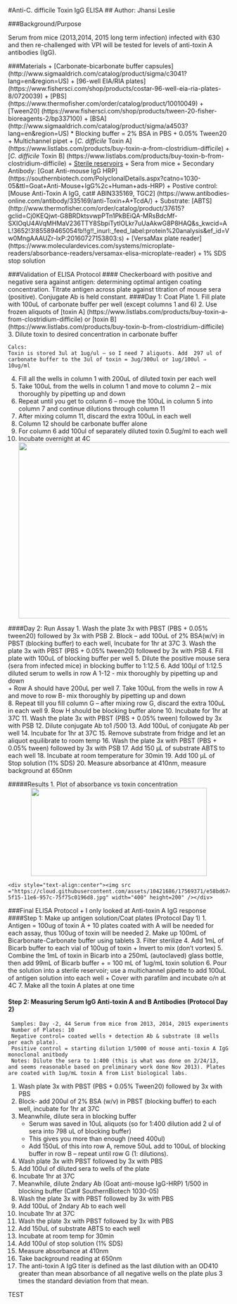 #Anti-C. difficile Toxin IgG ELISA
## Author: Jhansi Leslie 


###Background/Purpose  

Serum from mice (2013,2014, 2015 long term infection) infected with 630 and then re-challenged with VPI will be tested for levels of anti-toxin A antibodies (IgG). 

###Materials 
+ [Carbonate-bicarbonate buffer capsules] (http://www.sigmaaldrich.com/catalog/product/sigma/c3041?lang=en&region=US)
+ [96-well EIA/RIA plates] (https://www.fishersci.com/shop/products/costar-96-well-eia-ria-plates-8/0720039)
+ [PBS] (https://www.thermofisher.com/order/catalog/product/10010049)
+ [Tween20] (https://www.fishersci.com/shop/products/tween-20-fisher-bioreagents-2/bp337100)
+ [BSA]  (http://www.sigmaaldrich.com/catalog/product/sigma/a4503?lang=en&region=US)
	* Blocking buffer = 2% BSA in PBS + 0.05% Tween20 
+ Multichannel pipet 
+ [*C. difficile* Toxin A] (https://www.listlabs.com/products/buy-toxin-a-from-clostridium-difficile) 
+ [*C. difficile* Toxin B] (https://www.listlabs.com/products/buy-toxin-b-from-clostridium-difficile)
+ [Sterile reservoirs](http://www.argos-tech.com/pipetting-reservoirs.html)
+ Sera from mice
+ Secondary Antibody: [Goat Anti-mouse IgG HRP] (https://southernbiotech.com/PolyclonalDetails.aspx?catno=1030-05&ttl=Goat+Anti-Mouse+IgG%2c+Human+ads-HRP)
+ Postive control: [Mouse Anti-Toxin A IgG, cat# ABIN335169, TGC2] (https://www.antibodies-online.com/antibody/335169/anti-Toxin+A+TcdA/)
+ Substrate: [ABTS] (http://www.thermofisher.com/order/catalog/product/37615?gclid=Cj0KEQjwt-G8BRDktsvwpPTn1PkBEiQA-MRsBdcMf-SXIOqU4AVqMHMaV236TTY8SbpiTytlOLkr7uUaAkwG8P8HAQ&s_kwcid=AL!3652!3!85589465054!b!!g!!_inurl:_feed_label:protein%20analysis&ef_id=Vw0MngAAAUZr-IxP:20160727153803:s)
+ [VersaMax plate reader] (https://www.moleculardevices.com/systems/microplate-readers/absorbance-readers/versamax-elisa-microplate-reader)
+ 1% SDS stop solution 


###Validation of ELISA Protocol 
#### Checkerboard with positive and negative sera against antigen: determining optimal antigen coating concentration. Titrate antigen across plate against titration of mouse sera (positive).  Conjugate Ab is held constant. 
####Day 1: Coat Plate 
1.	Fill plate with 100uL of carbonate buffer per well (except columns 1 and 6)
2.	Use frozen aliquots of [toxin A] (https://www.listlabs.com/products/buy-toxin-a-from-clostridium-difficile) or [toxin B] (https://www.listlabs.com/products/buy-toxin-b-from-clostridium-difficile)
3.	Dilute toxin to desired concentration in carbonate buffer 

```
Calcs:
Toxin is stored 3ul at 1ug/ul – so I need 7 aliquots. Add  297 ul of carbonate buffer to the 3ul of toxin = 3ug/300ul or 1ug/100ul ⇒ 10ug/ml 
```
4.	Fill all the wells in column 1 with 200uL of diluted toxin per each well 
5.	Take 100uL from the wells in column 1 and move to column 2 – mix thoroughly by pipetting up and down 
6.	Repeat until you get to column 6 – move the 100uL in column 5 into column 7 and continue dilutions through column 11
7.	After mixing column 11, discard the extra 100uL in each  well
8.	Column 12 should be carbonate buffer alone
9.	For column 6 add 100ul of  separately diluted toxin 0.5ug/ml to each well 
10.	Incubate  overnight at 4C
	<div style="text-align:center"><img src ="https://cloud.githubusercontent.com/assets/10421686/17569361/d988744a-5f15-11e6-8783-ba5928ea2011.jpg" width="700" height="400" /></div>


####Day 2: Run Assay 
1.	Wash the plate 3x with PBST (PBS + 0.05% tween20) followed by 3x with PSB
2.	Block – add 100uL of 2% BSA(w/v) in PBST (blocking buffer) to each well,  Incubate for 1hr at 37C
3.	Wash the plate 3x with PBST (PBS + 0.05% tween20) followed by 3x with PSB
4.	Fill plate with 100uL of blocking buffer per well 
5.	Dilute the positive mouse sera (sera from infected mice) in blocking buffer to 1:12.5 
6.	Add 100μl of  1:12.5  diluted serum to wells in row A 1-12 - mix thoroughly by pipetting up and down  
	+	Row A should have 200uL per well
7.	Take 100uL from the wells in row A and move to row B- mix thoroughly by pipetting up and down  
8.	Repeat till you fill column G – after mixing row G, discard the extra 100uL in each  well
9.	Row H should be blocking buffer alone
10.	Incubate for 1hr at 37C
11.	Wash the plate 3x with PBST (PBS + 0.05% tween) followed by 3x with PSB
12.	Dilute conjugate Ab to1 /500
13.	Add 100uL of conjugate Ab per well
14.	Incubate for 1hr at 37C
15.	Remove substrate from fridge and let an aliquot equilibrate to room temp
16.	Wash the plate 3x with PBST (PBS + 0.05% tween) followed by 3x with PSB 
17.	Add 150 μL of substrate ABTS to each well
18.	Incubate at room temperature for 30min
19.	Add 100 μL of Stop solution (1% SDS)
20.	Measure absorbance at 410nm, measure background at 650nm

#####Results
1. Plot of absorbance vs toxin concentration 
	<div style="text-align:center"><img src ="https://cloud.githubusercontent.com/assets/10421686/17569366/de188de2-5f15-11e6-9882-97be89be8ae8.jpg" width="400" height="200" /></div>
 	<div style="text-align:center"><img src ="https://cloud.githubusercontent.com/assets/10421686/17569371/e58bd674-5f15-11e6-957c-75f75c0196d8.jpg" width="400" height=200" /></div>

###Final ELISA Protocol 
	+ I only looked at Anti-toxin A IgG response 
####Step 1: Make up antigen solution/Coat plates (Protocol Day 1)
1.	Antigen = 100ug of toxin A 
	+	10 plates coated with A will be needed for each assay, thus 100ug of toxin will be needed 
2.	Make up 100mL of Bicarbonate-Carbonate buffer using tablets
3.	Filter sterilize
4.	Add 1mL of Bicarb buffer to each vial of 100ug of toxin 
	+	Invert to mix (don’t vortex)
5.	Combine the 1mL of toxin in Bicarb into a 250mL (autoclaved) glass bottle, then add 99mL of  Bicarb buffer
	+	= 100 mL of 1ug/mL toxin solution
6.	Pour the solution into a sterile reservoir; use a multichannel pipette to add 100uL of antigen solution into each well 
	+	Cover with parafilm and incubate o/n at 4C 
7.	Make all the toxin A plates at one time
 
#### Step 2: Measuring Serum IgG Anti-toxin A and B Antibodies  (Protocol Day 2)
```
 Samples: Day -2, 44 Serum from mice from 2013, 2014, 2015 experiments 
 Number of Plates: 10
 Negative control= coated wells + detection Ab & substrate (8 wells per each plate).  
 Positive control = starting dilution 1/5000 of mouse anti-toxin A IgG monoclonal anitbody  
 Notes: Dilute the sera to 1:400 (this is what was done on 2/24/13, and seems reasonable based on preliminary work done Nov 2013). Plates are coated with 1ug/mL toxin A from List biological labs. 
```
1.	Wash plate 3x with PBST (PBS + 0.05% Tween20) followed by 3x with PBS
2.	Block- add 200ul of 2% BSA (w/v) in PBST  (blocking buffer) to each well, incubate for 1hr at 37C
3.	Meanwhile, dilute sera in blocking buffer 
	+	Serum was saved in 10uL aliquots (so for 1:400 dilution add 2 ul of sera into 798 uL of blocking buffer)
	+	This gives you more than enough (need 400ul)
	+	Add 150uL of this into row A, remove 50uL add to 100uL of blocking buffer in row B – repeat until row G (1: dilutions).
4.	Wash plate 3x with PBST followed by 3x with PBS
5.	Add 100ul of diluted sera to wells of the plate 
6.	Incubate 1hr at 37C
7.	Meanwhile, dilute 2ndary Ab (Goat anti-mouse IgG-HRP) 1/500 in blocking buffer  (Cat# SouthernBiotech 1030-05)
8.	Wash the plate 3x with PBST followed by 3x with PBS
9.	Add 100uL of  2ndary Ab  to each well 
10.	Incubate 1hr at 37C
11.	Wash the plate 3x with PBST followed by 3x with PBS
12.	Add 150uL of substrate ABTS to each well
13.	Incubate at room temp for 30min
14.	Add 100ul of stop solution (1% SDS)
15.	Measure absorbance at 410nm
16.	Take background reading at 650nm
17.	The anti-toxin A IgG titer is defined as  the last dilution with an OD410 greater than mean absorbance of all negative wells on the plate plus 3 times the standard deviation from that mean.


TEST

